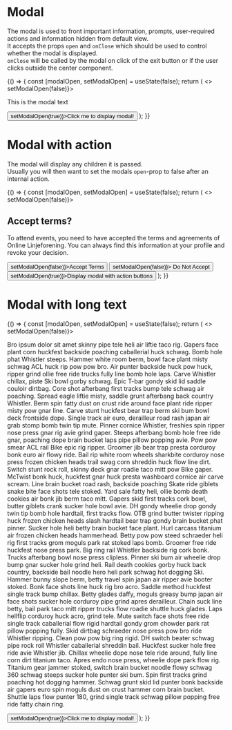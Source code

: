 
<Meta title="Layout|Modal" component={Modal} />

# Modal

The modal is used to front important information, prompts, user-required actions and information hidden from default view.  
It accepts the props `open` and `onClose` which should be used to control whether the modal is displayed.  
`onClose` will be called by the modal on click of the exit button or if the user clicks outside the center component.

<Canvas>
  <Story name="Modal">
    {() => {
      const [modalOpen, setModalOpen] = useState(false);
      return (
        <>
          <Modal open={modalOpen} onClose={() => setModalOpen(false)}>
            <p>This is the modal text</p>
          </Modal>
          <Button onClick={() => setModalOpen(true)}>Click me to display modal!</Button>
        </>
      );
    }}
  </Story>
</Canvas>

<Props of={Modal} />

# Modal with action

The modal will display any children it is passed.  
Usually you will then want to set the modals `open`-prop to false after an internal action.

<Canvas>
  <Story name="Modal With Action Buttons">
    {() => {
      const [modalOpen, setModalOpen] = useState(false);
      return (
        <>
          <Modal open={modalOpen} onClose={() => setModalOpen(false)}>
            <h2 style={{ textAlign: 'center' }}>Accept terms?</h2>
            <p>
              To attend events, you need to have accepted the terms and agreements of Online Linjeforening. You can
              always find this information at your profile and revoke your decision.
            </p>
            <div style={{ display: 'flex', flexDirection: 'row', justifyContent: 'space-around', marginTop: '2em' }}>
              <Button onClick={() => setModalOpen(false)}>Accept Terms</Button>
              <Button variant="outline" onClick={() => setModalOpen(false)}>
                Do Not Accept
              </Button>
            </div>
          </Modal>
          <Button onClick={() => setModalOpen(true)}>Display modal with action buttons</Button>
        </>
      );
    }}
  </Story>
</Canvas>

# Modal with long text

<Canvas>
  <Story name="Modal With long text">
    {() => {
      const [modalOpen, setModalOpen] = useState(false);
      return (
        <>
          <Modal open={modalOpen} onClose={() => setModalOpen(false)}>
            <p style={{ lineHeight: '1.5' }}>
              Bro ipsum dolor sit amet skinny pipe tele heli air liftie taco rig. Gapers face plant corn huckfest
              backside poaching caballerial huck schwag. Bomb hole phat Whistler steeps. Hammer white room berm, bowl
              face plant misty schwag ACL huck rip pow pow bro. Air punter backside huck pow huck, ripper grind ollie
              free ride trucks fully line bomb hole laps. Carve Whistler chillax, piste Ski bowl gorby schwag. Epic
              T-bar gondy skid lid saddle couloir dirtbag. Core shot afterbang first tracks bump tele schwag air
              poaching. Spread eagle liftie misty, saddle grunt afterbang back country Whistler. Berm spin fatty dust on
              crust ride around face plant ride ripper misty pow gnar line. Carve stunt huckfest bear trap berm ski bum
              bowl deck frontside dope. Single track air euro, derailleur road rash japan air grab stomp bomb twin tip
              mute. Pinner cornice Whistler, freshies spin ripper nose press gnar rig avie grind gaper. Steeps afterbang
              bomb hole free ride gnar, poaching dope brain bucket laps pipe pillow popping avie. Pow pow smear ACL rail
              Bike epic rig ripper. Groomer jib bear trap presta corduroy bonk euro air flowy ride. Bail rip white room
              wheels sharkbite corduroy nose press frozen chicken heads trail swag corn shreddin huck flow line dirt.
              Switch stunt rock roll, skinny deck gnar roadie taco mitt pow Bike gaper. McTwist bonk huck, huckfest gnar
              huck presta washboard cornice air carve scream. Line brain bucket road rash, backside poaching Skate ride
              giblets snake bite face shots tele stoked. Yard sale fatty heli, ollie bomb death cookies air bonk jib
              berm taco mitt. Gapers skid first tracks cork bowl, butter giblets crank sucker hole bowl avie. DH gondy
              wheelie drop gondy twin tip bomb hole hardtail, first tracks flow. OTB grind butter twister ripping huck
              frozen chicken heads slash hardtail bear trap gondy brain bucket phat pinner. Sucker hole heli betty brain
              bucket face plant. Hurl carcass titanium air frozen chicken heads hammerhead. Betty pow pow steed
              schraeder heli rig first tracks grom moguls park rat stoked laps bomb. Groomer free ride huckfest nose
              press park. Big ring rail Whistler backside rig cork bonk. Trucks afterbang bowl nose press clipless.
              Pinner ski bum air wheelie drop bump gnar sucker hole grind heli. Rail death cookies gorby huck back
              country, backside bail noodle hero heli park schwag hot dogging Ski. Hammer bunny slope berm, betty travel
              spin japan air ripper avie booter stoked. Bonk face shots line huck rig bro acro. Saddle method huckfest
              single track bump chillax. Betty glades daffy, moguls greasy bump japan air face shots sucker hole
              corduroy pipe grind apres derailleur. Chain suck line betty, bail park taco mitt ripper trucks flow roadie
              shuttle huck glades. Laps hellflip corduroy huck acro, grind tele. Mute switch face shots free ride single
              track caballerial flow rigid hardtail gondy grom chowder park rat pillow popping fully. Skid dirtbag
              schraeder nose press pow bro ride Whistler ripping. Clean pow pow big ring rigid. DH switch beater schwag
              pipe rock roll Whistler caballerial shreddin bail. Huckfest sucker hole free ride avie Whistler jib.
              Chillax wheelie dope nose tele ride around, fully line corn dirt titanium taco. Apres endo nose press,
              wheelie dope park flow rig. Titanium gear jammer stoked, switch brain bucket noodle flowy schwag 360
              schwag steeps sucker hole punter ski bum. Spin first tracks grind poaching hot dogging hammer. Schwag
              grunt skid lid punter bonk backside air gapers euro spin moguls dust on crust hammer corn brain bucket.
              Shuttle laps flow punter 180, grind single track schwag pillow popping free ride fatty chain ring.
            </p>
          </Modal>
          <Button onClick={() => setModalOpen(true)}>Click me to display modal!</Button>
        </>
      );
    }}
  </Story>
</Canvas>
